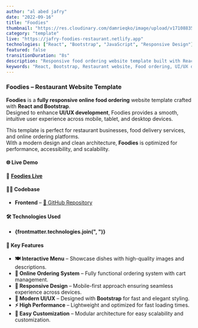 ```yaml
---
author: "al abed jafry"
date: "2022-09-16"
title: "Foodies"
thumbnail: "https://res.cloudinary.com/damrieqko/image/upload/v1710883587/aajafry/foodies.png"
category: "template"
live: "https://jafry-foodies-restaurant.netlify.app"
technologies: ["React", "Bootstrap", "JavaScript", "Responsive Design"]
featured: false
transitionDuration: "8s"
description: "Responsive food ordering website template built with React and Bootstrap"
keywords: "React, Bootstrap, Restaurant website, Food ordering, UI/UX design, Responsive web template, JavaScript, Frontend development"
---
```


### Foodies – Restaurant Website Template  
**Foodies** is a **fully responsive online food ordering** website template crafted with **React and Bootstrap**.  
Designed to enhance **UI/UX development**, Foodies provides a smooth, intuitive user experience across mobile, tablet, and desktop devices.  

This template is perfect for restaurant businesses, food delivery services, and online ordering platforms.  
With a modern design and clean architecture, **Foodies** is optimized for performance, accessibility, and scalability.  


#### 🌐 Live Demo  
🔗 **[Foodies Live](https://jafry-foodies-restaurant.netlify.app)**  


#### 🧑‍💻 Codebase  
- **Frontend** – [🔗 GitHub Repository](https://github.com/aajafry/foodies)  


#### 🛠️ Technologies Used  
- **{frontmatter.technologies.join(", ")}**  


#### 🎯 Key Features  
- **🍽️ Interactive Menu** – Showcase dishes with high-quality images and descriptions.  
- **🛒 Online Ordering System** – Fully functional ordering system with cart management.  
- **📱 Responsive Design** – Mobile-first approach ensuring seamless experience across devices.  
- **🎨 Modern UI/UX** – Designed with **Bootstrap** for fast and elegant styling.  
- **⚡ High Performance** – Lightweight and optimized for fast loading times.  
- **🔗 Easy Customization** – Modular architecture for easy scalability and customization.  
